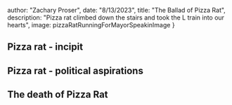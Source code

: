 




  author: "Zachary Proser",
  date: "8/13/2023",
  title: "The Ballad of Pizza Rat",
  description: "Pizza rat climbed down the stairs and took the L train into our hearts", 
  image: pizzaRatRunningForMayorSpeakinImage
 }

  
 ## Pizza rat - incipit 

## Pizza rat - political aspirations

## The death of Pizza Rat
  
